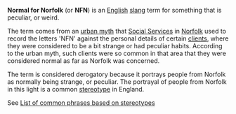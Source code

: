 '''Normal for Norfolk''' (or '''NFN''') is an [[England|English]] [[slang]] term for something that is peculiar, or weird.

The term comes from an [[urban myth]] that [[Social Service]]s in [[Norfolk]] used to record the letters 'NFN' against the personal details of certain [[client]]s, where they were considered to be a bit strange or had peculiar habits.  According to the urban myth, such clients were so common in that area that they were considered normal as far as Norfolk was concerned.

The term is considered derogatory because it portrays people from Norfolk as normally being strange, or peculiar.  The portrayal of people from Norfolk in this light is a common [[stereotype]] in England.

See [[List of common phrases based on stereotypes]]